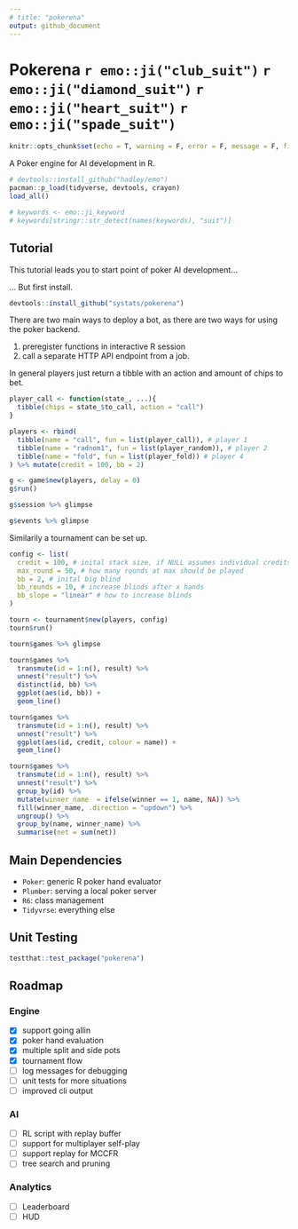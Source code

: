 ```yaml
---
# title: "pokerena"
output: github_document
---
```


# Pokerena `r emo::ji("club_suit")` `r emo::ji("diamond_suit")` `r emo::ji("heart_suit")` `r emo::ji("spade_suit")`

```r
knitr::opts_chunk$set(echo = T, warning = F, error = F, message = F, fig.path = "man/figures/")
```

A Poker engine for AI development in R. 

```r
# devtools::install_github("hadley/emo")
pacman::p_load(tidyverse, devtools, crayon)
load_all()

# keywords <- emo::ji_keyword
# keywords[stringr::str_detect(names(keywords), "suit")]
```


## Tutorial

This tutorial leads you to start point of poker AI development...

... But first install. 

```r
devtools::install_github("systats/pokerena")
```


There are two main ways to deploy a bot, as there are two ways for using the poker backend. 

1. preregister functions in interactive R session
2. call a separate HTTP API endpoint from a job. 

In general players just return a tibble with an action and amount of chips to bet. 


```r
player_call <- function(state_, ...){
  tibble(chips = state_$to_call, action = "call")
}
```

```r
players <- rbind(
  tibble(name = "call", fun = list(player_call)), # player 1
  tibble(name = "radnom1", fun = list(player_random)), # player 2
  tibble(name = "fold", fun = list(player_fold)) # player 4
) %>% mutate(credit = 100, bb = 2)
```

```r
g <- game$new(players, delay = 0)
g$run()
```

```r
g$session %>% glimpse
```

```r
g$events %>% glimpse
```


Similarily a tournament can be set up.

```r
config <- list(
  credit = 100, # inital stack size, if NULL assumes individual credits
  max_round = 50, # how many rounds at max should be played
  bb = 2, # inital big blind
  bb_rounds = 10, # increase blinds after x hands
  bb_slope = "linear" # how to increase blinds
)

tourn <- tournament$new(players, config)
tourn$run()
```


```r
tourn$games %>% glimpse
```

```r
tourn$games %>% 
  transmute(id = 1:n(), result) %>% 
  unnest("result") %>% 
  distinct(id, bb) %>% 
  ggplot(aes(id, bb)) +
  geom_line()
```


```r
tourn$games %>% 
  transmute(id = 1:n(), result) %>% 
  unnest("result") %>% 
  ggplot(aes(id, credit, colour = name)) + 
  geom_line()
```


```r
tourn$games %>% 
  transmute(id = 1:n(), result) %>% 
  unnest("result") %>% 
  group_by(id) %>% 
  mutate(winner_name  = ifelse(winner == 1, name, NA)) %>% 
  fill(winner_name, .direction = "updown") %>% 
  ungroup() %>% 
  group_by(name, winner_name) %>% 
  summarise(net = sum(net))
```


## Main Dependencies

* `Poker`: generic R poker hand evaluator
* `Plumber`: serving a local poker server
* `R6`: class management 
* `Tidyvrse`: everything else 

## Unit Testing

```r
testthat::test_package("pokerena")
```


## Roadmap

### Engine

- [x] support going allin 
- [x] poker hand evaluation
- [x] multiple split and side pots
- [x] tournament flow
- [ ] log messages for debugging
- [ ] unit tests for more situations
- [ ] improved cli output


### AI

- [ ] RL script with replay buffer
- [ ] support for multiplayer self-play
- [ ] support replay for MCCFR
- [ ] tree search and pruning


### Analytics

- [ ] Leaderboard
- [ ] HUD
